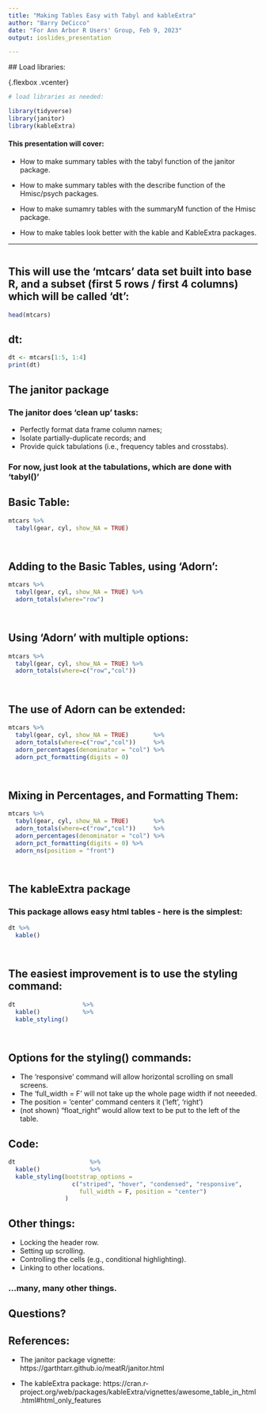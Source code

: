 ```yaml
---
title: "Making Tables Easy with Tabyl and kableExtra"
author: "Barry DeCicco"
date: "For Ann Arbor R Users' Group, Feb 9, 2023"
output: ioslides_presentation

---
```


## Load libraries:<p> {.flexbox .vcenter}


```r

# load libraries as needed:

library(tidyverse)
library(janitor)
library(kableExtra)


```

<h4>This presentation will cover:</h4><p>
*   How to make summary tables with the tabyl function of the janitor package.<p>
*   How to make summary tables with the describe function of the Hmisc/psych packages.<p>
*   How to make sumamry tables with the summaryM function of the Hmisc package.<p>
*   How to make tables look better with the kable and KableExtra packages.<p>


---


```r

```




## This will use the 'mtcars' data set built into base R, and a subset (first 5 rows / first 4 columns) which will be called 'dt':



```r

head(mtcars)

```

## dt:

```r
dt <- mtcars[1:5, 1:4]
print(dt)

```


## The janitor package

### The janitor does 'clean up' tasks:

 - Perfectly format data frame column names;
 - Isolate partially-duplicate records; and
 - Provide quick tabulations (i.e., frequency tables and crosstabs).

### For now, just look at the tabulations, which are done with 'tabyl()'



## Basic Table:



```r



mtcars %>% 
  tabyl(gear, cyl, show_NA = TRUE)




```


## Adding to the Basic Tables, using 'Adorn':



```r



mtcars %>% 
  tabyl(gear, cyl, show_NA = TRUE) %>% 
  adorn_totals(where="row")




```

## Using 'Adorn' with multiple options:



```r



mtcars %>% 
  tabyl(gear, cyl, show_NA = TRUE) %>% 
  adorn_totals(where=c("row","col"))




```


## The use of Adorn can be extended:



```r



mtcars %>% 
  tabyl(gear, cyl, show_NA = TRUE)       %>% 
  adorn_totals(where=c("row","col"))     %>% 
  adorn_percentages(denominator = "col") %>% 
  adorn_pct_formatting(digits = 0) 




```


## Mixing in Percentages, and Formatting Them:


```r



mtcars %>% 
  tabyl(gear, cyl, show_NA = TRUE)       %>% 
  adorn_totals(where=c("row","col"))     %>% 
  adorn_percentages(denominator = "col") %>% 
  adorn_pct_formatting(digits = 0) %>% 
  adorn_ns(position = "front")




```



## The kableExtra package

### This package allows easy html tables - here is the simplest:


```r



dt %>% 
  kable()




```



## The easiest improvement is to use the styling command: 



```r



dt                   %>% 
  kable()            %>%
  kable_styling()




```



## Options for the styling() commands: 

- The 'responsive' command will allow horizontal scrolling on small screens.
- The 'full_width = F' will not take up the whole page width if not neeeded.
- The position = 'center' command centers it ('left', 'right')
- (not shown) "float_right" would allow text to be put to the left of the table.

## Code:



```r

dt                     %>% 
  kable()              %>%
  kable_styling(bootstrap_options = 
                  c("striped", "hover", "condensed", "responsive",
                    full_width = F, position = "center")
                )


```


## Other things: 

- Locking the header row.
- Setting up scrolling.
- Controlling the cells (e.g., conditional highlighting).
- Linking to other locations.

### ...many, many other things.

## Questions?

## References:

 - The janitor package vignette:  https://garthtarr.github.io/meatR/janitor.html
 
 - The kableExtra package:  https://cran.r-project.org/web/packages/kableExtra/vignettes/awesome_table_in_html.html#html_only_features

